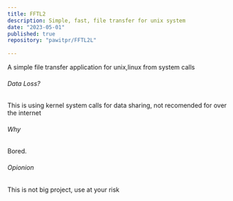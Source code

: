 ```yaml
---
title: FFTL2
description: Simple, fast, file transfer for unix system
date: "2023-05-01"
published: true
repository: "pawitpr/FFTL2L"
  
---
```





A simple file transfer application for unix,linux from system calls 

###### Data Loss?
This is using kernel system calls for data sharing, not recomended for over the internet

###### Why
Bored.

###### Opionion
This is not big project, use at your risk

